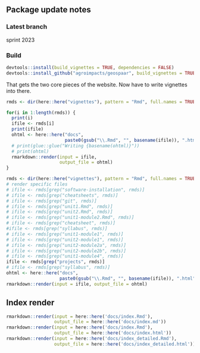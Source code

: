 ## Package update notes

### Latest branch
<!-- Branch spring2022.  -->
sprint 2023

### Build

```r
devtools::install(build_vignettes = TRUE, dependencies = FALSE)
devtools::install_github("agroimpacts/geospaar", build_vignettes = TRUE)
```


That gets the two core pieces of the website. Now have to write vignettes into there. 
```r
rmds <- dir(here::here("vignettes"), pattern = "Rmd", full.names = TRUE)

for(i in 1:length(rmds)) {
  print(i)
  ifile <- rmds[i]
  print(ifile)
  ohtml <- here::here("docs", 
                      paste0(gsub("\\.Rmd", "", basename(ifile)), ".html"))
  # print(glue::glue("Writing {basename(ohtml)}"))
  # print(ohtml)
  rmarkdown::render(input = ifile,
                    output_file = ohtml)
}
```

```r
rmds <- dir(here::here("vignettes"), pattern = "Rmd", full.names = TRUE)
# render specific files
# ifile <- rmds[grep("software-installation", rmds)]
# ifile <- rmds[grep("cheatsheets", rmds)]
# ifile <- rmds[grep("git", rmds)]
# ifile <- rmds[grep("unit1.Rmd", rmds)]
# ifile <- rmds[grep("unit2.Rmd", rmds)]
# ifile <- rmds[grep("unit1-module2.Rmd", rmds)]
# ifile <- rmds[grep("cheatsheet", rmds)]
#ifile <- rmds[grep("syllabus", rmds)]
# ifile <- rmds[grep("unit1-module1", rmds)]
# ifile <- rmds[grep("unit2-module1", rmds)]
# ifile <- rmds[grep("unit2-module2a", rmds)]
# ifile <- rmds[grep("unit2-module2b", rmds)]
# ifile <- rmds[grep("unit1-module4", rmds)]
ifile <- rmds[grep("projects", rmds)]
# ifile <- rmds[grep("syllabus", rmds)]
ohtml <- here::here("docs",
                    paste0(gsub("\\.Rmd", "", basename(ifile)), ".html"))
rmarkdown::render(input = ifile, output_file = ohtml)

```


## Index render
```r
rmarkdown::render(input = here::here('docs/index.Rmd'),
                  output_file = here::here('docs/index.md'))
rmarkdown::render(input = here::here('docs/index.Rmd'),
                  output_file = here::here('docs/index.html'))
rmarkdown::render(input = here::here('docs/index_detailed.Rmd'),
                  output_file = here::here('docs/index_detailed.html'))
```
